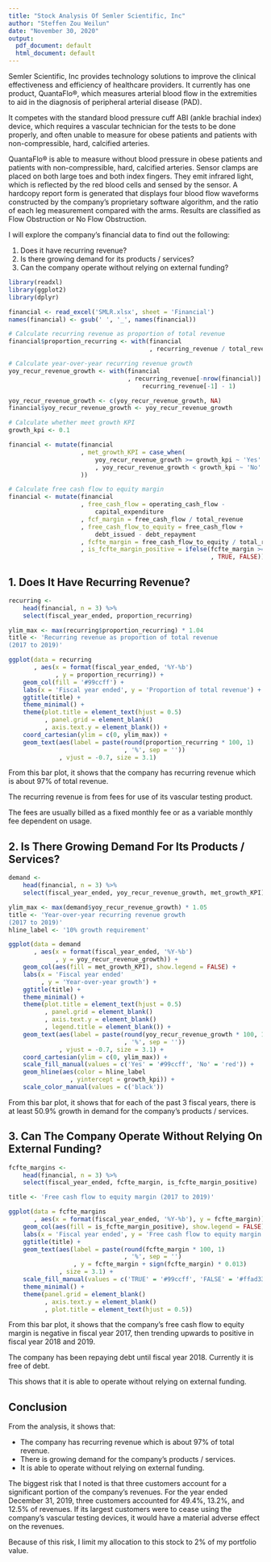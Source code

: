 ```yaml
---
title: "Stock Analysis Of Semler Scientific, Inc"
author: "Steffen Zou Weilun"
date: "November 30, 2020"
output:
  pdf_document: default
  html_document: default
---
```


Semler Scientific, Inc provides technology solutions to improve the clinical effectiveness and efficiency of healthcare providers. It currently has one product, QuantaFlo®, which measures arterial blood flow in the extremities to aid in the diagnosis of peripheral arterial disease (PAD).

It competes with the standard blood pressure cuff ABI (ankle brachial index) device, which requires a vascular technician for the tests to be done properly, and often unable to measure for obese patients and patients with non-compressible, hard, calcified arteries.

QuantaFlo® is able to measure without blood pressure in obese patients and patients with non-compressible, hard, calcified arteries. Sensor clamps are placed on both large toes and both index fingers. They emit infrared light, which is reflected by the red blood cells and sensed by the sensor. A hardcopy report form is generated that displays four blood flow waveforms constructed by the company's proprietary software algorithm, and the ratio of each leg measurement compared with the arms. Results are classified as Flow Obstruction or No Flow Obstruction.

I will explore the company's financial data to find out the following:

1. Does it have recurring revenue?
2. Is there growing demand for its products / services?
3. Can the company operate without relying on external funding?

```r
library(readxl)
library(ggplot2)
library(dplyr)

financial <- read_excel('SMLR.xlsx', sheet = 'Financial')
names(financial) <- gsub(' ', '_', names(financial))

# Calculate recurring revenue as proportion of total revenue
financial$proportion_recurring <- with(financial
                                       , recurring_revenue / total_revenue)

# Calculate year-over-year recurring revenue growth
yoy_recur_revenue_growth <- with(financial
                                 , recurring_revenue[-nrow(financial)] / 
                                     recurring_revenue[-1] - 1)

yoy_recur_revenue_growth <- c(yoy_recur_revenue_growth, NA)
financial$yoy_recur_revenue_growth <- yoy_recur_revenue_growth

# Calculate whether meet growth KPI
growth_kpi <- 0.1

financial <- mutate(financial
                    , met_growth_KPI = case_when(
                        yoy_recur_revenue_growth >= growth_kpi ~ 'Yes'
                        , yoy_recur_revenue_growth < growth_kpi ~ 'No'
                    ))

# Calculate free cash flow to equity margin
financial <- mutate(financial
                    , free_cash_flow = operating_cash_flow - 
                        capital_expenditure
                    , fcf_margin = free_cash_flow / total_revenue
                    , free_cash_flow_to_equity = free_cash_flow + 
                        debt_issued - debt_repayment
                    , fcfte_margin = free_cash_flow_to_equity / total_revenue
                    , is_fcfte_margin_positive = ifelse(fcfte_margin >= 0
                                                        , TRUE, FALSE))
```

## 1. Does It Have Recurring Revenue?

```r
recurring <-
    head(financial, n = 3) %>%
    select(fiscal_year_ended, proportion_recurring)

ylim_max <- max(recurring$proportion_recurring) * 1.04
title <- 'Recurring revenue as proportion of total revenue 
(2017 to 2019)'

ggplot(data = recurring
       , aes(x = format(fiscal_year_ended, '%Y-%b')
             , y = proportion_recurring)) +
    geom_col(fill = '#99ccff') +
    labs(x = 'Fiscal year ended', y = 'Proportion of total revenue') +
    ggtitle(title) +
    theme_minimal() +
    theme(plot.title = element_text(hjust = 0.5)
          , panel.grid = element_blank()
          , axis.text.y = element_blank()) +
    coord_cartesian(ylim = c(0, ylim_max)) +
    geom_text(aes(label = paste(round(proportion_recurring * 100, 1)
                                , '%', sep = ''))
              , vjust = -0.7, size = 3.1)
```

From this bar plot, it shows that the company has recurring revenue which is about 97% of total revenue. 

The recurring revenue is from fees for use of its vascular testing product. 

The fees are usually billed as a fixed monthly fee or as a variable monthly fee dependent on usage.


## 2. Is There Growing Demand For Its Products / Services?

```r
demand <- 
    head(financial, n = 3) %>%
    select(fiscal_year_ended, yoy_recur_revenue_growth, met_growth_KPI)

ylim_max <- max(demand$yoy_recur_revenue_growth) * 1.05
title <- 'Year-over-year recurring revenue growth
(2017 to 2019)'
hline_label <- '10% growth requirement'

ggplot(data = demand
       , aes(x = format(fiscal_year_ended, '%Y-%b')
             , y = yoy_recur_revenue_growth)) +
    geom_col(aes(fill = met_growth_KPI), show.legend = FALSE) +
    labs(x = 'Fiscal year ended'
         , y = 'Year-over-year growth') +
    ggtitle(title) +
    theme_minimal() +
    theme(plot.title = element_text(hjust = 0.5)
          , panel.grid = element_blank()
          , axis.text.y = element_blank()
          , legend.title = element_blank()) +
    geom_text(aes(label = paste(round(yoy_recur_revenue_growth * 100, 1)
                                , '%', sep = ''))
              , vjust = -0.7, size = 3.1) +
    coord_cartesian(ylim = c(0, ylim_max)) +
    scale_fill_manual(values = c('Yes' = '#99ccff', 'No' = 'red')) +
    geom_hline(aes(color = hline_label
                 , yintercept = growth_kpi)) +
    scale_color_manual(values = c('black'))
```

From this bar plot, it shows that for each of the past 3 fiscal years, there is at least 50.9% growth in demand for the company's products / services.


## 3. Can The Company Operate Without Relying On External Funding?

```r
fcfte_margins <-
    head(financial, n = 3) %>%
    select(fiscal_year_ended, fcfte_margin, is_fcfte_margin_positive)

title <- 'Free cash flow to equity margin (2017 to 2019)'

ggplot(data = fcfte_margins
       , aes(x = format(fiscal_year_ended, '%Y-%b'), y = fcfte_margin)) +
    geom_col(aes(fill = is_fcfte_margin_positive), show.legend = FALSE) +
    labs(x = 'Fiscal year ended', y = 'Free cash flow to equity margin') +
    ggtitle(title) +
    geom_text(aes(label = paste(round(fcfte_margin * 100, 1)
                                , '%', sep = '')
                  , y = fcfte_margin + sign(fcfte_margin) * 0.013)
              , size = 3.1) +
    scale_fill_manual(values = c('TRUE' = '#99ccff', 'FALSE' = '#ffad33')) +
    theme_minimal() +
    theme(panel.grid = element_blank()
          , axis.text.y = element_blank()
          , plot.title = element_text(hjust = 0.5))
```

From this bar plot, it shows that the company's free cash flow to equity margin is negative in fiscal year 2017, then trending upwards to positive in fiscal year 2018 and 2019. 

The company has been repaying debt until fiscal year 2018. Currently it is free of debt. 

This shows that it is able to operate without relying on external funding.


## Conclusion

From the analysis, it shows that:

* The company has recurring revenue which is about 97% of total revenue.
* There is growing demand for the company's products / services.
* It is able to operate without relying on external funding.

The biggest risk that I noted is that three customers account for a significant portion of the company's revenues. For the year ended December 31, 2019, three customers accounted for 49.4%, 13.2%, and 12.5% of revenues. If its largest customers were to cease using the company's vascular testing devices, it would have a material adverse effect on the revenues.

Because of this risk, I limit my allocation to this stock to 2% of my portfolio value.

